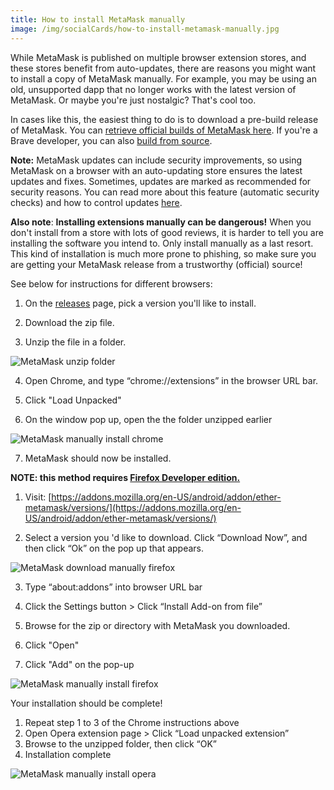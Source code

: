 ```yaml
---
title: How to install MetaMask manually
image: /img/socialCards/how-to-install-metamask-manually.jpg
---
```



<CustomLayout />


While MetaMask is published on multiple browser extension stores, and these stores benefit from auto-updates, there are reasons you might want to install a copy of MetaMask manually. For example, you may be using an old, unsupported dapp that no longer works with the latest version of MetaMask. Or maybe you're just nostalgic? That's cool too.

In cases like this, the easiest thing to do is to download a pre-build release of MetaMask. You can [retrieve official builds of MetaMask here](https://github.com/MetaMask/metamask-extension/releases). If you're a Brave developer, you can also [build from source](https://github.com/MetaMask/metamask-extension#building-locally).

**Note:** MetaMask updates can include security improvements, so using MetaMask on a browser with an auto-updating store ensures the latest updates and fixes. Sometimes, updates are marked as recommended for security reasons. You can read more about this feature (automatic security checks) and how to control updates [here](/privacy-and-security/how-to-enable-automatic-security-checks-mobile).

**Also note**: **Installing extensions manually can be dangerous!** When you don't install from a store with lots of good reviews, it is harder to tell you are installing the software you intend to. Only install manually as a last resort. This kind of installation is much more prone to phishing, so make sure you are getting your MetaMask release from a trustworthy (official) source!

See below for instructions for different browsers:

<Tabs>

<TabItem value="Chrome" label="Chrome">

1. On the [releases](https://github.com/MetaMask/metamask-extension/releases) page, pick a version you'll like to install.

2. Download the zip file.

3. Unzip the file in a folder.

<div class="center-container">
  <div class="img-medium">
    <img
      src={
        require("../../../img/managing-my-wallet/using-metamask/how-to-install-metamask-manually/MetaMask_unzip_folder.gif")
          .default
      }
      alt="MetaMask unzip folder"
    />
  </div>
</div>

4. Open Chrome, and type “chrome://extensions” in the browser URL bar.

5. Click "Load Unpacked"

6. On the window pop up, open the the folder unzipped earlier

<div class="center-container">
  <div class="img-large">
    <img
      src={
        require("../../../img/managing-my-wallet/using-metamask/how-to-install-metamask-manually/MetaMask_manually_install_chrome.gif")
          .default
      }
      alt="MetaMask manually install chrome"
    />
  </div>
</div>

7. MetaMask should now be installed.

</TabItem>

<TabItem value="Firefox" label="Firefox">

**NOTE: this method requires [Firefox Developer edition.](https://www.mozilla.org/en-US/firefox/developer/)**

1. Visit: [https://addons.mozilla.org/en-US/android/addon/ether-metamask/versions/](https://addons.mozilla.org/en-US/android/addon/ether-metamask/versions/)

2. Select a version you 'd like to download. Click “Download Now”, and then click “Ok” on the pop up that appears.

<div class="center-container">
  <div class="img-large">
    <img
      src={
        require("../../../img/managing-my-wallet/using-metamask/how-to-install-metamask-manually/MetaMask_download_manually_firefox2.png")
          .default
      }
      alt="MetaMask download manually firefox"
    />
  </div>
</div>

3. Type “about:addons” into browser URL bar

4. Click the Settings button > Click “Install Add-on from file”

5. Browse for the zip or directory with MetaMask you downloaded.

6. Click "Open"

7. Click "Add" on the pop-up

<div class="center-container">
  <div class="img-large">
    <img
      src={
        require("../../../img/managing-my-wallet/using-metamask/how-to-install-metamask-manually/MetaMask_manually_install_firefox.gif")
          .default
      }
      alt="MetaMask manually install firefox"
    />
  </div>
</div>

Your installation should be complete!

</TabItem>

<TabItem value="Opera" label="Opera">

1. Repeat step 1 to 3 of the Chrome instructions above
2. Open Opera extension page > Click “Load unpacked extension”
3. Browse to the unzipped folder, then click “OK”
4. Installation complete

<div class="center-container">
  <div class="img-large">
    <img
      src={
        require("../../../img/managing-my-wallet/using-metamask/how-to-install-metamask-manually/MetaMask_manually_install_opera.gif")
          .default
      }
      alt="MetaMask manually install opera"
    />
  </div>
</div>

</TabItem>

</Tabs>
